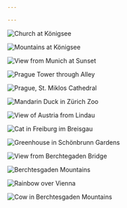 ```yaml
---

---
```


![Church at Königsee](/astro-site/img/portfolio/IMG_2039.jpg)

![Mountains at Königsee](/astro-site/img/portfolio/IMG_3790.jpg)

![View from Munich at Sunset](/astro-site/img/portfolio/IMG_3848.jpg)

![Prague Tower through Alley](/astro-site/img/portfolio/IMG_3931.jpg)

![Prague, St. Miklos Cathedral](/astro-site/img/portfolio/IMG_3933.jpg)

![Mandarin Duck in Zürich Zoo](/astro-site/img/portfolio/IMG_4255.jpg)

![View of Austria from Lindau](/astro-site/img/portfolio/IMG_4006.jpg)

![Cat in Freiburg im Breisgau](/astro-site/img/portfolio/IMG_4057.jpg)

![Greenhouse in Schönbrunn Gardens](/astro-site/img/portfolio/IMG_4151.jpg)

![View from Berchtegaden Bridge](/astro-site/img/portfolio/IMG_4262.jpg)

![Berchtesgaden Mountains](/astro-site/img/portfolio/IMG_4280.jpg)

![Rainbow over Vienna](/astro-site/img/portfolio/IMG_4160.jpg)

![Cow in Berchtesgaden Mountains](/astro-site/img/portfolio/IMG_4286-2.jpg)